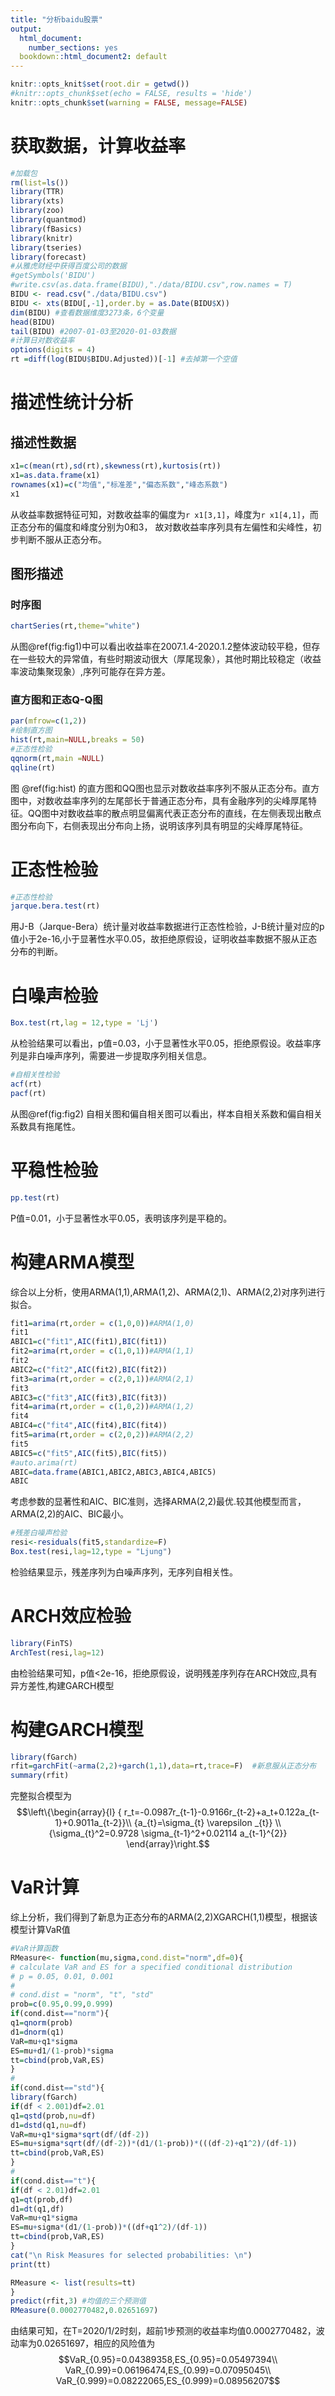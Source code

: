 ```yaml
---
title: "分析baidu股票"
output:
  html_document:
    number_sections: yes
  bookdown::html_document2: default
---
```

```r
knitr::opts_knit$set(root.dir = getwd())
#knitr::opts_chunk$set(echo = FALSE, results = 'hide')
knitr::opts_chunk$set(warning = FALSE, message=FALSE)
```

# 获取数据，计算收益率
```r
#加载包
rm(list=ls())
library(TTR)
library(xts)
library(zoo)
library(quantmod)
library(fBasics)
library(knitr)
library(tseries)
library(forecast)
#从雅虎财经中获得百度公司的数据
#getSymbols('BIDU') 
#write.csv(as.data.frame(BIDU),"./data/BIDU.csv",row.names = T)
BIDU <- read.csv("./data/BIDU.csv")
BIDU <- xts(BIDU[,-1],order.by = as.Date(BIDU$X))
dim(BIDU) #查看数据维度3273条，6个变量
head(BIDU) 
tail(BIDU) #2007-01-03至2020-01-03数据
#计算日对数收益率
options(digits = 4)
rt =diff(log(BIDU$BIDU.Adjusted))[-1] #去掉第一个空值
```


# 描述性统计分析
## 描述性数据
```r
x1=c(mean(rt),sd(rt),skewness(rt),kurtosis(rt))
x1=as.data.frame(x1)
rownames(x1)=c("均值","标准差","偏态系数","峰态系数")
x1
```

从收益率数据特征可知，对数收益率的偏度为`r x1[3,1]`，峰度为`r x1[4,1]`，而正态分布的偏度和峰度分别为0和3，
故对数收益率序列具有左偏性和尖峰性，初步判断不服从正态分布。

## 图形描述
### 时序图
```r
chartSeries(rt,theme="white")  
```

从图\@ref(fig:fig1)中可以看出收益率在2007.1.4-2020.1.2整体波动较平稳，但存在一些较大的异常值，有些时期波动很大（厚尾现象），其他时期比较稳定（收益率波动集聚现象）,序列可能存在异方差。

### 直方图和正态Q-Q图
```r
par(mfrow=c(1,2))
#绘制直方图
hist(rt,main=NULL,breaks = 50)
#正态性检验
qqnorm(rt,main =NULL)
qqline(rt)
```

图 \@ref(fig:hist) 的直方图和QQ图也显示对数收益率序列不服从正态分布。直方图中，对数收益率序列的左尾部长于普通正态分布，具有金融序列的尖峰厚尾特征。QQ图中对数收益率的散点明显偏离代表正态分布的直线，在左侧表现出散点图分布向下，右侧表现出分布向上扬，说明该序列具有明显的尖峰厚尾特征。

# 正态性检验
```r
#正态性检验
jarque.bera.test(rt)  
```

用J-B（Jarque-Bera）统计量对收益率数据进行正态性检验，J-B统计量对应的p值小于2e-16,小于显著性水平0.05，故拒绝原假设，证明收益率数据不服从正态分布的判断。

# 白噪声检验

```r
Box.test(rt,lag = 12,type = 'Lj')
```

从检验结果可以看出，p值=0.03，小于显著性水平0.05，拒绝原假设。收益率序列是非白噪声序列，需要进一步提取序列相关信息。

```r
#自相关性检验
acf(rt)
pacf(rt)
```
从图\@ref(fig:fig2) 自相关图和偏自相关图可以看出，样本自相关系数和偏自相关系数具有拖尾性。

# 平稳性检验
```r
pp.test(rt)
```
P值=0.01，小于显著性水平0.05，表明该序列是平稳的。

# 构建ARMA模型
综合以上分析，使用ARMA(1,1),ARMA(1,2)、ARMA(2,1)、ARMA(2,2)对序列进行拟合。
```r
fit1=arima(rt,order = c(1,0,0))#ARMA(1,0)
fit1
ABIC1=c("fit1",AIC(fit1),BIC(fit1))
fit2=arima(rt,order = c(1,0,1))#ARMA(1,1)
fit2
ABIC2=c("fit2",AIC(fit2),BIC(fit2))
fit3=arima(rt,order = c(2,0,1))#ARMA(2,1)
fit3
ABIC3=c("fit3",AIC(fit3),BIC(fit3))
fit4=arima(rt,order = c(1,0,2))#ARMA(1,2)
fit4
ABIC4=c("fit4",AIC(fit4),BIC(fit4))
fit5=arima(rt,order = c(2,0,2))#ARMA(2,2)
fit5
ABIC5=c("fit5",AIC(fit5),BIC(fit5))
#auto.arima(rt)
ABIC=data.frame(ABIC1,ABIC2,ABIC3,ABIC4,ABIC5)
ABIC

```

考虑参数的显著性和AIC、BIC准则，选择ARMA(2,2)最优.较其他模型而言，ARMA(2,2)的AIC、BIC最小。

```r
#残差白噪声检验
resi<-residuals(fit5,standardize=F)
Box.test(resi,lag=12,type = "Ljung")
```
检验结果显示，残差序列为白噪声序列，无序列自相关性。

# ARCH效应检验
```r
library(FinTS)
ArchTest(resi,lag=12)
```

由检验结果可知，p值<2e-16，拒绝原假设，说明残差序列存在ARCH效应,具有异方差性,构建GARCH模型

# 构建GARCH模型
```r
library(fGarch)
rfit=garchFit(~arma(2,2)+garch(1,1),data=rt,trace=F)  #新息服从正态分布
summary(rfit)
```

完整拟合模型为$$\left\{\begin{array}{l}
{ r_t=-0.0987r_{t-1}-0.9166r_{t-2}+a_t+0.122a_{t-1}+0.9011a_{t-2}}\\
{a_{t}=\sigma_{t} \varepsilon _{t}} \\
{\sigma_{t}^2=0.9728 \sigma_{t-1}^2+0.02114 a_{t-1}^{2}}
\end{array}\right.$$

# VaR计算

综上分析，我们得到了新息为正态分布的ARMA(2,2)XGARCH(1,1)模型，根据该模型计算VaR值
```r
#VaR计算函数
RMeasure<- function(mu,sigma,cond.dist="norm",df=0){
# calculate VaR and ES for a specified conditional distribution
# p = 0.05, 0.01, 0.001
#
# cond.dist = "norm", "t", "std"
prob=c(0.95,0.99,0.999)
if(cond.dist=="norm"){
q1=qnorm(prob)
d1=dnorm(q1)
VaR=mu+q1*sigma
ES=mu+d1/(1-prob)*sigma
tt=cbind(prob,VaR,ES)
}
#
if(cond.dist=="std"){
library(fGarch)
if(df < 2.001)df=2.01
q1=qstd(prob,nu=df)
d1=dstd(q1,nu=df)
VaR=mu+q1*sigma*sqrt(df/(df-2))
ES=mu+sigma*sqrt(df/(df-2))*(d1/(1-prob))*(((df-2)+q1^2)/(df-1))
tt=cbind(prob,VaR,ES)
}
#
if(cond.dist=="t"){
if(df < 2.01)df=2.01
q1=qt(prob,df)
d1=dt(q1,df)
VaR=mu+q1*sigma
ES=mu+sigma*(d1/(1-prob))*((df+q1^2)/(df-1))
tt=cbind(prob,VaR,ES)
}
cat("\n Risk Measures for selected probabilities: \n")
print(tt)

RMeasure <- list(results=tt)
}
predict(rfit,3) #均值的三个预测值
RMeasure(0.0002770482,0.02651697)
```

由结果可知，在T=2020/1/2时刻，超前1步预测的收益率均值0.0002770482，波动率为0.02651697，相应的风险值为$$VaR_{0.95}=0.04389358,ES_{0.95}=0.05497394\\
VaR_{0.99}=0.06196474,ES_{0.99}=0.07095045\\
VaR_{0.999}=0.08222065,ES_{0.999}=0.08956207$$





